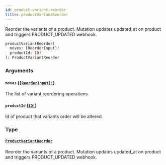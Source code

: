 ```yaml
---
id: product-variant-reorder
title: productVariantReorder
---
```


Reorder the variants of a product. Mutation updates updated_at on product and triggers PRODUCT_UPDATED webhook.

```graphql
productVariantReorder(
  moves: [ReorderInput]!
  productId: ID!
): ProductVariantReorder

```

### Arguments

#### `moves` ([`[ReorderInput]!`](../../../developer/api-reference/inputs/reorder-input))

The list of variant reordering operations.

#### `productId` ([`ID!`](../../../developer/api-reference/scalars/id))

Id of product that variants order will be altered.

### Type

#### [`ProductVariantReorder`](../../../developer/api-reference/objects/product-variant-reorder)

Reorder the variants of a product. Mutation updates updated_at on product and triggers PRODUCT_UPDATED webhook.
